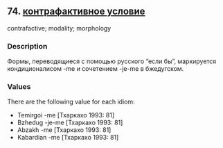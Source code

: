 ## 74. <a href =  'https://agricolamz.github.io/The_Circassian_Isoglosses_Database/74.html'>контрафактивное условие</a>
contrafactive; modality; morphology

### Description

Формы, переводящиеся с помощью русского "если бы", маркируется кондиционалисом -me и сочетением -je-me в бжедугском.

### Values
There are the following value for each idiom:

* Temirgoi  -me [Тхаркахо 1993: 81] 
* Bzhedug  -je-me [Тхаркахо 1993: 81] 
* Abzakh  -me [Тхаркахо 1993: 81] 
* Kabardian  -me [Тхаркахо 1993: 81] 

